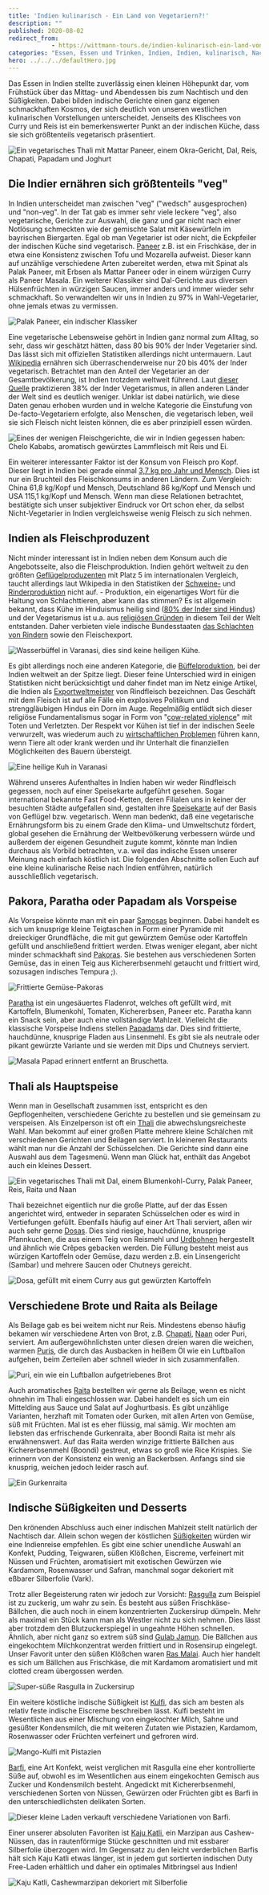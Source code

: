 ```yaml
---
title: 'Indien kulinarisch - Ein Land von Vegetariern?!'
description: ""
published: 2020-08-02
redirect_from: 
            - https://wittmann-tours.de/indien-kulinarisch-ein-land-von-vegetariern/
categories: "Essen, Essen und Trinken, Indien, Indien, kulinarisch, Nachtisch, Süßigkeiten, Thali, veg, Vegetarier, vegetarisch"
hero: ../../../defaultHero.jpg
---
```

Das Essen in Indien stellte zuverlässig einen kleinen Höhepunkt dar, vom Frühstück über das Mittag- und Abendessen bis zum Nachtisch und den Süßigkeiten. Dabei bilden indische Gerichte einen ganz eigenen schmackhaften Kosmos, der sich deutlich von unseren westlichen kulinarischen Vorstellungen unterscheidet. Jenseits des Klischees von Curry und Reis ist ein bemerkenswerter Punkt an der indischen Küche, dass sie sich größtenteils vegetarisch präsentiert.

![Ein vegetarisches Thali mit Mattar Paneer, einem Okra-Gericht, Dal, Reis, Chapati, Papadam und Joghurt](http://wittmann-tours.de/wp-content/uploads/2020/05/APC_2295-1024x768.jpg)

<!--more-->

## Die Indier ernähren sich größtenteils "veg"

In Indien unterscheidet man zwischen "veg" ("wedsch" ausgesprochen) und "non-veg". In der Tat gab es immer sehr viele leckere "veg", also vegetarische, Gerichte zur Auswahl, die ganz und gar nicht nach einer Notlösung schmeckten wie der gemischte Salat mit Käsewürfeln im bayrischen Biergarten. Egal ob man Vegetarier ist oder nicht, die Eckpfeiler der indischen Küche sind vegetarisch. [Paneer](https://en.wikipedia.org/wiki/Paneer) z.B. ist ein Frischkäse, der in etwa eine Konsistenz zwischen Tofu und Mozarella aufweist. Dieser kann auf unzählige verschiedene Arten zubereitet werden, etwa mit Spinat als Palak Paneer, mit Erbsen als Mattar Paneer oder in einem würzigen Curry als Paneer Masala. Ein weiterer Klassiker sind Dal-Gerichte aus diversen Hülsenfrüchten in würzigen Saucen, immer anders und immer wieder sehr schmackhaft. So verwandelten wir uns in Indien zu 97% in Wahl-Vegetarier, ohne jemals etwas zu vermissen.

![Palak Paneer, ein indischer Klassiker](http://wittmann-tours.de/wp-content/uploads/2020/05/APC_2328-1024x768.jpg)

Eine vegetarische Lebensweise gehört in Indien ganz normal zum Alltag, so sehr, dass wir geschätzt hätten, dass 80 bis 90% der Inder Vegetarier sind. Das lässt sich mit offiziellen Statistiken allerdings nicht untermauern. Laut [Wikipedia](https://de.wikipedia.org/wiki/Vegetarismus#Indien) ernähren sich überraschenderweise nur 20 bis 40% der Inder vegetarisch. Betrachtet man den Anteil der Vegetarier an der Gesamtbevölkerung, ist Indien trotzdem weltweit führend. Laut [dieser Quelle](https://de.statista.com/statistik/daten/studie/261627/umfrage/anteil-von-vegetariern-und-veganern-an-der-bevoelkerung-ausgewaehlter-laender-weltweit/) praktizieren 38% der Inder Vegetarismus, in allen anderen Länder der Welt sind es deutlich weniger. Unklar ist dabei natürlich, wie diese Daten genau erhoben wurden und in welche Kategorie die Einstufung von De-facto-Vegetariern erfolgte, also Menschen, die vegetarisch leben, weil sie sich Fleisch nicht leisten können, die es aber prinzipiell essen würden.

![Eines der wenigen Fleischgerichte, die wir in Indien gegessen haben: Chelo Kababs, aromatisch gewürztes Lammfleisch mit Reis und Ei.](http://wittmann-tours.de/wp-content/uploads/2020/05/APC_2250-1024x768.jpg)

Ein weiterer interessanter Faktor ist der Konsum von Fleisch pro Kopf. Dieser liegt in Indien bei gerade einmal [3,7 kg pro Jahr und Mensch](https://www.destatis.de/DE/Themen/Laender-Regionen/Internationales/Thema/landwirtschaft-fischerei/tierhaltung-fleischkonsum/_inhalt.html). Dies ist nur ein Bruchteil des Fleischkonsums in anderen Ländern. Zum Vergleich: China 61,8 kg/Kopf und Mensch, Deutschland 86 kg/Kopf und Mensch und USA 115,1 kg/Kopf und Mensch. Wenn man diese Relationen betrachtet, bestätigte sich unser subjektiver Eindruck vor Ort schon eher, da selbst Nicht-Vegetarier in Indien vergleichsweise wenig Fleisch zu sich nehmen.

## Indien als Fleischproduzent

Nicht minder interessant ist in Indien neben dem Konsum auch die Angebotsseite, also die Fleischproduktion. Indien gehört weltweit zu den größten [Geflügelproduzenten](https://de.wikipedia.org/wiki/Gefl%C3%BCgelproduktion) mit Platz 5 im internationalen Vergleich, taucht allerdings laut Wikipedia in den Statistiken der [Schweine-](https://de.wikipedia.org/wiki/Schweineproduktion) und [Rinderproduktion](https://de.wikipedia.org/wiki/Rinderproduktion) nicht auf. - Produktion, ein eigenartiges Wort für die Haltung von Schlachttieren, aber kann das stimmen? Es ist allgemein bekannt, dass Kühe im Hinduismus heilig sind ([80% der Inder sind Hindus](https://en.wikipedia.org/wiki/Religion_in_India#Statistics)) und der Vegetarismus ist u.a. aus [religiösen Gründen](https://de.wikipedia.org/wiki/Vegetarismus#Religiöse_und_kulturelle_Einstellungen) in diesem Teil der Welt entstanden. Daher verbieten viele indische Bundesstaaten [das Schlachten von Rindern](https://en.wikipedia.org/wiki/Cattle_slaughter_in_India) sowie den Fleischexport.

![Wasserbüffel in Varanasi, dies sind keine heiligen Kühe.](http://wittmann-tours.de/wp-content/uploads/2020/05/CW-20181110-124251-3247-Edit-1024x683.jpg)

Es gibt allerdings noch eine anderen Kategorie, die [Büffelproduktion](https://en.wikipedia.org/wiki/Buffalo_meat#Indian_export), bei der Indien weltweit an der Spitze liegt. Dieser feine Unterschied wird in einigen Statistiken nicht berücksichtigt und daher findet man im Netz einige Artikel, die Indien als [Exportweltmeister](https://www.nzz.ch/wirtschaft/das-suendigste-geschaeft-indiens-ld.1302018) von Rindfleisch bezeichnen. Das Geschäft mit dem Fleisch ist auf alle Fälle ein explosives Politikum und strenggläubigen Hindus ein Dorn im Auge. Regelmäßig entlädt sich dieser religiöse Fundamentalismus sogar in Form von "[cow-related violence](https://en.wikipedia.org/wiki/Cow_vigilante_violence_in_India)" mit Toten und Verletzten. Der Respekt vor Kühen ist tief in der indischen Seele verwurzelt, was wiederum auch zu [wirtschaftlichen Problemen](https://de.wikipedia.org/wiki/Heilige_Kuh#Schlachten_von_K%C3%BChen) führen kann, wenn Tiere alt oder krank werden und ihr Unterhalt die finanziellen Möglichkeiten des Bauern übersteigt.

![Eine heilige Kuh in Varanasi](http://wittmann-tours.de/wp-content/uploads/2020/05/CW-20181110-125953-6347-683x1024.jpg)

Während unseres Aufenthaltes in Indien haben wir weder Rindfleisch gegessen, noch auf einer Speisekarte aufgeführt gesehen. Sogar international bekannte Fast Food-Ketten, deren Filialen uns in keiner der besuchten Städte aufgefallen sind, gestalten ihre [Speisekarte](https://www.mcdonaldsindia.com/products.html) auf der Basis von Geflügel bzw. vegetarisch. Wenn man bedenkt, daß eine vegetarische Ernährungsform bis zu einem Grade den Klima- und Umweltschutz fördert, global gesehen die Ernährung der Weltbevölkerung verbessern würde und außerdem der eigenen Gesundheit zugute kommt, könnte man Indien durchaus als Vorbild betrachten, v.a. weil das indische Essen unserer Meinung nach einfach köstlich ist. Die folgenden Abschnitte sollen Euch auf eine kleine kulinarische Reise nach Indien entführen, natürlich ausschließlich vegetarisch.

## Pakora, Paratha oder Papadam als Vorspeise

Als Vorspeise könnte man mit ein paar [Samosas](https://en.wikipedia.org/wiki/Samosa) beginnen. Dabei handelt es sich um knusprige kleine Teigtaschen in Form einer Pyramide mit dreieckiger Grundfläche, die mit gut gewürztem Gemüse oder Kartoffeln gefüllt und anschließend frittiert werden. Etwas weniger elegant, aber nicht minder schmackhaft sind [Pakoras](https://en.wikipedia.org/wiki/Pakora). Sie bestehen aus verschiedenen Sorten Gemüse, das in einen Teig aus Kichererbsenmehl getaucht und frittiert wird, sozusagen indisches Tempura ;).

![Frittierte Gemüse-Pakoras](http://wittmann-tours.de/wp-content/uploads/2020/05/APC_2289-1024x768.jpg)

[Paratha](https://en.wikipedia.org/wiki/Paratha) ist ein ungesäuertes Fladenrot, welches oft gefüllt wird, mit Kartoffeln, Blumenkohl, Tomaten, Kichererbsen, Paneer etc. Paratha kann ein Snack sein, aber auch eine vollständige Mahlzeit. Vielleicht die klassische Vorspeise Indiens stellen [Papadams](https://en.wikipedia.org/wiki/Papadum) dar. Dies sind frittierte, hauchdünne, knusprige Fladen aus Linsenmehl. Es gibt sie als neutrale oder pikant gewürzte Variante und sie werden mit Dips und Chutneys serviert.

![Masala Papad erinnert entfernt an Bruschetta.](http://wittmann-tours.de/wp-content/uploads/2020/05/APC_2346-1024x768.jpg)

## Thali als Hauptspeise

Wenn man in Gesellschaft zusammen isst, entspricht es den Gepflogenheiten, verschiedene Gerichte zu bestellen und sie gemeinsam zu verspeisen. Als Einzelperson ist oft ein [Thali](https://en.wikipedia.org/wiki/Thali) die abwechslungsreicheste Wahl. Man bekommt auf einer großen Platte mehrere kleine Schälchen mit verschiedenen Gerichten und Beilagen serviert. In kleineren Restaurants wählt man nur die Anzahl der Schüsselchen. Die Gerichte sind dann eine Auswahl aus dem Tagesmenü. Wenn man Glück hat, enthält das Angebot auch ein kleines Dessert.

![Ein vegetarisches Thali mit Dal, einem Blumenkohl-Curry, Palak Paneer, Reis, Raita und Naan](http://wittmann-tours.de/wp-content/uploads/2020/05/APC_2270-1024x768.jpg)

Thali bezeichnet eigentlich nur die große Platte, auf der das Essen angerichtet wird, entweder in separaten Schüsselchen oder es wird in Vertiefungen gefüllt. Ebenfalls häufig auf einer Art Thali serviert, aßen wir auch sehr gerne [Dosas](https://en.wikipedia.org/wiki/Dosa). Dies sind riesige, hauchdünne, knusprige Pfannkuchen, die aus einem Teig von Reismehl und [Urdbohnen](https://en.wikipedia.org/wiki/Vigna_mungo) hergestellt und ähnlich wie Crêpes gebacken werden. Die Füllung besteht meist aus würzigen Kartoffeln oder Gemüse, dazu werden z.B. ein Linsengericht (Sambar) und mehrere Saucen oder Chutneys gereicht.

![Dosa, gefüllt mit einem Curry aus gut gewürzten Kartoffeln](http://wittmann-tours.de/wp-content/uploads/2020/05/APC_2275-1024x768.jpg)

## Verschiedene Brote und Raita als Beilage

Als Beilage gab es bei weitem nicht nur Reis. Mindestens ebenso häufig bekamen wir verschiedene Arten von Brot, z.B. [Chapati](https://en.wikipedia.org/wiki/Chapati), [Naan](https://en.wikipedia.org/wiki/Naan) oder Puri, serviert. Am außergewöhnlichsten unter diesen dreien waren die weichen, warmen [Puris](<https://en.wikipedia.org/wiki/Puri_(food)>), die durch das Ausbacken in heißem Öl wie ein Luftballon aufgehen, beim Zerteilen aber schnell wieder in sich zusammenfallen.

![Puri, ein wie ein Luftballon aufgetriebenes Brot](http://wittmann-tours.de/wp-content/uploads/2020/05/APC_2239-1024x768.jpg)

Auch aromatisches [Raita](https://de.wikipedia.org/wiki/Raita) bestellten wir gerne als Beilage, wenn es nicht ohnehin im Thali eingeschlossen war. Dabei handelt es sich um ein Mittelding aus Sauce und Salat auf Joghurtbasis. Es gibt unzählige Varianten, herzhaft mit Tomaten oder Gurken, mit allen Arten von Gemüse, süß mit Früchten. Mal ist es eher flüssig, mal sämig. Wir mochten am liebsten das erfrischende Gurkenraita, aber Boondi Raita ist mehr als erwähnenswert. Auf das Raita werden winzige frittierte Bällchen aus Kichererbsenmehl (Boondi) gestreut, etwas so groß wie Rice Krispies. Sie erinnern von der Konsistenz ein wenig an Backerbsen. Anfangs sind sie knusprig, weichen jedoch leider rasch auf.

![Ein Gurkenraita](http://wittmann-tours.de/wp-content/uploads/2020/05/APC_2251-1024x683.jpg)

## Indische Süßigkeiten und Desserts

Den krönenden Abschluss auch einer indischen Mahlzeit stellt natürlich der Nachtisch dar. Allein schon wegen der köstlichen [Süßigkeiten](https://en.wikipedia.org/wiki/Sweets_from_the_Indian_subcontinent) würden wir eine Indienreise empfehlen. Es gibt eine schier unendliche Auswahl an Konfekt, Pudding, Teigwaren, süßen Klößchen, Eiscreme, verfeinert mit Nüssen und Früchten, aromatisiert mit exotischen Gewürzen wie Kardamom, Rosenwasser und Safran, manchmal sogar dekoriert mit eßbarer Silberfolie (Vark).

Trotz aller Begeisterung raten wir jedoch zur Vorsicht: [Rasgulla](https://en.wikipedia.org/wiki/Rasgulla) zum Beispiel ist zu zuckerig, um wahr zu sein. Es besteht aus süßen Frischkäse-Bällchen, die auch noch in einem konzentrierten Zuckersirup dümpeln. Mehr als maximal ein Stück kann man als Westler nicht zu sich nehmen. Dies lässt aber trotzdem den Blutzuckerspiegel in ungeahnte Höhen schnellen. Ähnlich, aber nicht ganz so extrem süß sind [Gulab Jamun](https://en.wikipedia.org/wiki/Gulab_jamun). Die Bällchen aus eingekochtem Milchkonzentrat werden frittiert und in Rosensirup eingelegt. Unser Favorit unter den süßen Klößchen waren [Ras Malai](https://en.wikipedia.org/wiki/Ras_malai). Auch hier handelt es sich um Bällchen aus Frischkäse, die mit Kardamom aromatisiert und mit clotted cream übergossen werden.

![Super-süße Rasgulla in Zuckersirup](http://wittmann-tours.de/wp-content/uploads/2020/06/APC_2245-1024x768.jpg)

Ein weitere köstliche indische Süßigkeit ist [Kulfi](https://en.wikipedia.org/wiki/Kulfi), das sich am besten als relativ feste indische Eiscreme beschreiben lässt. Kulfi besteht im Wesentlichen aus einer Mischung von eingekochter Milch, Sahne und gesüßter Kondensmilch, die mit weiteren Zutaten wie Pistazien, Kardamom, Rosenwasser oder Früchten verfeinert und gefroren wird.

![Mango-Kulfi mit Pistazien](http://wittmann-tours.de/wp-content/uploads/2020/06/APC_2262-1024x768.jpg)

[Barfi](https://en.wikipedia.org/wiki/Barfi), eine Art Konfekt, weist verglichen mit Rasgulla eine eher kontrollierte Süße auf, obwohl es im Wesentlichen aus einem eingekochten Gemisch aus Zucker und Kondensmilch besteht. Angedickt mit Kichererbsenmehl, verschiedenen Sorten von Nüssen, Gewürzen oder Früchten gibt es Barfi in den unterschiedlichsten delikaten Sorten.

![Dieser kleine Laden verkauft verschiedene Variationen von Barfi.](http://wittmann-tours.de/wp-content/uploads/2020/05/CW-20181110-172150-3268-1024x683.jpg)

Einer unserer absoluten Favoriten ist [Kaju Katli](https://en.wikipedia.org/wiki/Kaju_katli), ein Marzipan aus Cashew-Nüssen, das in rautenförmige Stücke geschnitten und mit essbarer Silberfolie überzogen wird. Im Gegensatz zu den leicht verderblichen Barfis hält sich Kaju Katli etwas länger, ist in jedem gut sortierten indischen Duty Free-Laden erhältlich und daher ein optimales Mitbringsel aus Indien!

![Kaju Katli, Cashewmarzipan dekoriert mit Silberfolie](http://wittmann-tours.de/wp-content/uploads/2020/05/APC_2377-1024x768.jpg)
